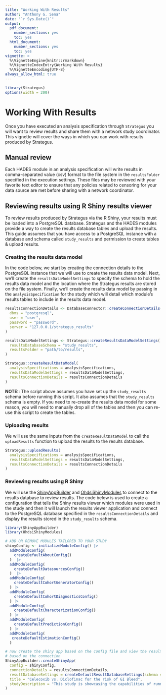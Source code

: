 ```yaml
---
title: "Working With Results"
author: "Anthony G. Sena"
date: "`r Sys.Date()`"
output:
  pdf_document:
    number_sections: yes
    toc: yes
  html_document:
    number_sections: yes
    toc: yes
vignette: >
  %\VignetteEngine{knitr::rmarkdown}
  %\VignetteIndexEntry{Working With Results}
  %\VignetteEncoding{UTF-8} 
always_allow_html: true
---
```


```r
library(Strategus)
options(width = 200)
```

# Working With Results

Once you have executed an analysis specification through `Strategus` you will want to review results and share them with a network study coordinator. This vignette will cover the ways in which you can work with results produced by Strategus.

## Manual review

Each HADES module in an analysis specification will write results in comma-separated value (csv) format to the file system in the `resultsFolder` specified in the execution settings. These files may be reviewed with your favorite text editor to ensure that any policies related to censoring for your data source are met before sharing with a network coordinator. 

## Reviewing results using R Shiny results viewer

To review results produced by Strategus via the R Shiny, your results must be loaded into a PostgreSQL database. Strategus and the HADES modules provide a way to create the results database tables and upload the results. This guide assumes that you have access to a PostgreSQL instance with a database and schema called `study_results` and permission to create tables & upload results.

### Creating the results data model

In the code below, we start by creating the connection details to the PostgreSQL instance that we will use to create the results data model. Next, we'll create the `resultsDataModelSettings` to specify the schema to hold the results data model and the location where the Strategus results are stored on the file system. Finally, we'll create the results data model by passing in the `analysisSpecification` for the study which will detail which module's results tables to include in the results data model.

```r
resultsConnectionDetails <- DatabaseConnector::createConnectionDetails(
  dbms = "postgresql",
  user = "user",
  password = "password",
  server = "127.0.0.1/strategus_results"
)

resultsDataModelSettings <- Strategus::createResultsDataModelSettings(
  resultsDatabaseSchema = "study_results",
  resultsFolder = "path/to/results",
)

Strategus::createResultDataModel(
  analysisSpecifications = analysisSpecifications,
  resultsDataModelSettings = resultsDataModelSettings,
  resultsConnectionDetails = resultsConnectionDetails
)
```

**NOTE:**: The script above assumes you have set up the `study_results` schema before running this script. It also assumes that the `study_results` schema is empty. If you need to re-create the results data model for some reason, you will need to manually drop all of the tables and then you can re-use this script to create the tables.

### Uploading results

We will use the same inputs from the `createResultDataModel` to call the `uploadResults` function to upload the results to the results database.

```r
Strategus::uploadResults(
  analysisSpecifications = analysisSpecifications,
  resultsDataModelSettings = resultsDataModelSettings,
  resultsConnectionDetails = resultsConnectionDetails
)
```


### Reviewing results using R Shiny

We will use the [ShinyAppBuilder](https://ohdsi.github.io/ShinyAppBuilder/) and [OhdsiShinyModules](https://ohdsi.github.io/OhdsiShinyModules/) to connect to the results database to review results. The code below is used to create a configuration that tells the Shiny results viewer which modules were used in the study and then it will launch the results viewer application and connect to the PostgreSQL database specified in the `resultsConnectionDetails` and display the results stored in the `study_results` schema.

```r
library(ShinyAppBuilder)
library(OhdsiShinyModules)

# ADD OR REMOVE MODULES TAILORED TO YOUR STUDY
shinyConfig <- initializeModuleConfig() |>
  addModuleConfig(
    createDefaultAboutConfig()
  )  |>
  addModuleConfig(
    createDefaultDatasourcesConfig()
  )  |>
  addModuleConfig(
    createDefaultCohortGeneratorConfig()
  ) |>
  addModuleConfig(
    createDefaultCohortDiagnosticsConfig()
  ) |>
  addModuleConfig(
    createDefaultCharacterizationConfig()
  ) |>
  addModuleConfig(
    createDefaultPredictionConfig()
  ) |>
  addModuleConfig(
   createDefaultEstimationConfig()
  )

# now create the shiny app based on the config file and view the results
# based on the connection
ShinyAppBuilder::createShinyApp(
  config = shinyConfig,
  connectionDetails = resultsConnectionDetails,
  resultDatabaseSettings = createDefaultResultDatabaseSettings(schema = "study_results"),
  title = "Celecoxib vs. Diclofinac for the risk of GI Bleed",
  studyDescription = "This study is showcasing the capabilities of running Strategus on Eunomia."
)
```
